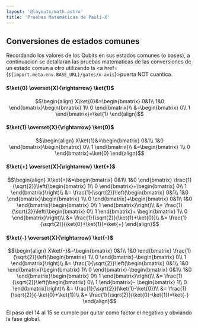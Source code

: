 ```yaml
---
layout: '@layouts/math.astro'
title: 'Pruebas Matemáticas de Pauli-X'
---
```


## Conversiones de estados comunes

Recordando los valores de los Qubits en sus estados comunes (o bases), a continuacion se detallaran las pruebas matematicas de las conversiones de un estado comun a otro utilizando la <a href={`${import.meta.env.BASE_URL}/gates/x-axis`}>puerta NOT cuantica</a>.

#### $\ket{0} \overset{X}{\rightarrow} \ket{1}$

```math
\begin{align}
X\ket{0}&=\begin{bmatrix}
0&1\\
1&0
\end{bmatrix}\begin{bmatrix}
1\\
0
\end{bmatrix}\\
&=\begin{bmatrix}
0\\
1
\end{bmatrix}=\ket{1}
\end{align}
```

#### $\ket{1} \overset{X}{\rightarrow} \ket{0}$

```math
\begin{align}
X\ket{1}&=\begin{bmatrix}
0&1\\
1&0
\end{bmatrix}\begin{bmatrix}
0\\
1
\end{bmatrix}\\
&=\begin{bmatrix}
1\\
0
\end{bmatrix}=\ket{0}
\end{align}
```

#### $\ket{+} \overset{X}{\rightarrow} \ket{+}$

```math
\begin{align}
X\ket{+}&=\begin{bmatrix}
0&1\\
1&0
\end{bmatrix}
\frac{1}{\sqrt{2}}\left(\begin{bmatrix}
1\\
0
\end{bmatrix}+\begin{bmatrix}
0\\
1
\end{bmatrix}\right)\\
&=
\frac{1}{\sqrt{2}}\left(\begin{bmatrix}
0&1\\
1&0
\end{bmatrix}\begin{bmatrix}
1\\
0
\end{bmatrix}+\begin{bmatrix}
0&1\\
1&0
\end{bmatrix}\begin{bmatrix}
0\\
1
\end{bmatrix}\right)\\
&=
\frac{1}{\sqrt{2}}\left(\begin{bmatrix}
0\\
1
\end{bmatrix}+
\begin{bmatrix}
1\\
0
\end{bmatrix}\right)\\
&=
\frac{1}{\sqrt{2}}(\ket{1}+\ket{0})\\
&=
\frac{1}{\sqrt{2}}(\ket{0}+\ket{1})=\ket{+}
\end{align}
```

#### $\ket{-} \overset{X}{\rightarrow} \ket{-}$

```math
\begin{align}
X\ket{-}&=\begin{bmatrix}
0&1\\
1&0
\end{bmatrix}
\frac{1}{\sqrt{2}}\left(\begin{bmatrix}
1\\
0
\end{bmatrix}-\begin{bmatrix}
0\\
1
\end{bmatrix}\right)\\
&=
\frac{1}{\sqrt{2}}\left(\begin{bmatrix}
0&1\\
1&0
\end{bmatrix}\begin{bmatrix}
1\\
0
\end{bmatrix}-\begin{bmatrix}
0&1\\
1&0
\end{bmatrix}\begin{bmatrix}
0\\
1
\end{bmatrix}\right)\\
&=
\frac{1}{\sqrt{2}}\left(\begin{bmatrix}
0\\
1
\end{bmatrix}-
\begin{bmatrix}
1\\
0
\end{bmatrix}\right)\\
&=
\frac{1}{\sqrt{2}}(\ket{1}-\ket{0})\\
&=
\frac{1}{\sqrt{2}}(-\ket{0}+\ket{1})\\
&=
\frac{1}{\sqrt{2}}(\ket{0}-\ket{1})=\ket{-}
\end{align}
```

El paso del 14 al 15 se cumple por quitar como factor el negativo y obviando la fase global.
